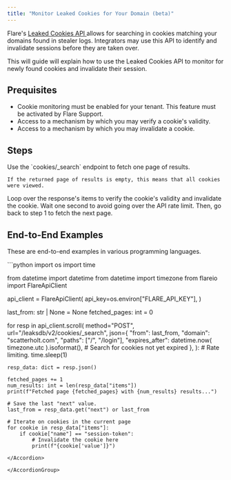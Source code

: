 ```yaml
---
title: "Monitor Leaked Cookies for Your Domain (beta)"
---
```



<GatedAccessFeature />

Flare's
[Leaked Cookies API <Icon icon="code" size={16} />](/api-reference/leaksdb/endpoints/post-cookies-search)
allows for searching in cookies matching your domains found in stealer logs.
Integrators may use this API to identify and invalidate sessions before they are taken over.

This will guide will explain how to use the Leaked Cookies API to monitor for newly found cookies and invalidate
their session.

## Prequisites

- Cookie monitoring must be enabled for your tenant. This feature must be activated by Flare Support.
- Access to a mechanism by which you may verify a cookie's validity.
- Access to a mechanism by which you may invalidate a cookie.

## Steps

<Steps>

  <Step title="Fetch one page of results">
    Use the `cookies/_search` endpoint to fetch one page of results.

    If the returned page of results is empty, this means that all cookies were viewed.
  </Step>

  <Step title="Verify and Invalidate">
    Loop over the response's items to verify the cookie's validity and invalidate the cookie.
  </Step>

  <Step title="Ratelimit and go to step 1">
      Wait one second to avoid going over the API rate limit. Then, go back to step 1 to fetch the next page.
  </Step>

</Steps>

## End-to-End Examples

These are end-to-end examples in various programming languages.

<AccordionGroup>

<Accordion title="Python SDK Example">
```python
import os
import time

from datetime import datetime
from datetime import timezone
from flareio import FlareApiClient


api_client = FlareApiClient(
    api_key=os.environ["FLARE_API_KEY"],
)

last_from: str | None = None
fetched_pages: int = 0

for resp in api_client.scroll(
    method="POST",
    url="/leaksdb/v2/cookies/_search",
    json={
        "from": last_from,
        "domain": "scatterholt.com",
        "paths": ["/", "/login"],
        "expires_after": datetime.now(
            timezone.utc
        ).isoformat(),  # Search for cookies not yet expired
    },
):
    # Rate limiting.
    time.sleep(1)

    resp_data: dict = resp.json()

    fetched_pages += 1
    num_results: int = len(resp_data["items"])
    print(f"Fetched page {fetched_pages} with {num_results} results...")

    # Save the last "next" value.
    last_from = resp_data.get("next") or last_from

    # Iterate on cookies in the current page
    for cookie in resp_data["items"]:
        if cookie["name"] == "session-token":
            # Invalidate the cookie here
            print(f"{cookie['value']}")
```
</Accordion>

</AccordionGroup>
